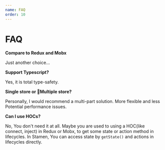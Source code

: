 ```yaml
---
name: FAQ
order: 10
---
```



# FAQ

**Compare to Redux and Mobx**

Just another choice...

**Support Typescript?**

Yes, it is total type-safety.

**Single store or Multiple store?**

Personally, I would recommend a multi-part solution. More flexible and less Potential performance issues.

**Can I use HOCs?**

No, You don't need it at all. Maybe you are used to using a HOC(like connect, inject) in Redux or Mobx, to get some state or action method in lifecycles. In Stamen, You can access state by `getState()` and actions in lifecycles directly.